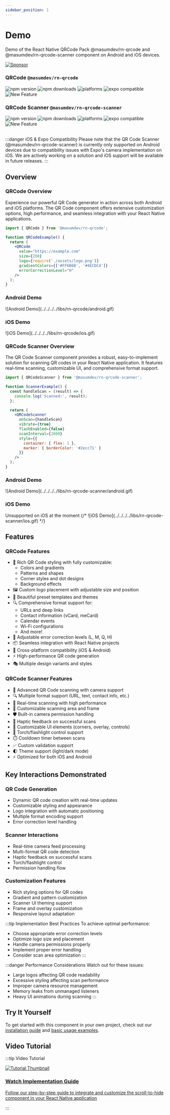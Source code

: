 ```yaml
---
sidebar_position: 1
---
```


# Demo
Demo of the React Native QRCode Pack @masumdev/rn-qrcode and @masumdev/rn-qrcode-scanner component on Android and iOS devices.


[![Sponsor](https://img.shields.io/badge/sponsor-%E2%9D%A4-lightgrey?logo=github)](https://github.com/sponsors/masumrpg)

### QRCode `@masumdev/rn-qrcode`

<div style={{ display: 'flex', gap: '8px' }}>
  <img src="https://img.shields.io/npm/v/@masumdev%2Frn-qrcode" alt="npm version" />
  <img src="https://img.shields.io/npm/dt/@masumdev%2Frn-qrcode" alt="npm downloads" />
  <img src="https://img.shields.io/badge/platforms-android%20|%20ios-lightgrey.svg" alt="platforms" />
  <img src="https://img.shields.io/badge/Expo-compatible-9cf.svg" alt="expo compatible" />
  <img src="https://img.shields.io/badge/New-2025-brightgreen" alt="New Feature" />
</div>

### QRCode Scanner `@masumdev/rn-qrcode-scanner`
<div style={{ display: 'flex', gap: '8px' }}>
  <img src="https://img.shields.io/npm/v/@masumdev%2Frn-qrcode-scanner" alt="npm version" />
  <img src="https://img.shields.io/npm/dt/@masumdev%2Frn-qrcode-scanner" alt="npm downloads" />
  <img src="https://img.shields.io/badge/platforms-android%20|%20ios-lightgrey.svg" alt="platforms" />
  <img src="https://img.shields.io/badge/Expo-compatible-9cf.svg" alt="expo compatible" />
  <img src="https://img.shields.io/badge/New-2025-brightgreen" alt="New Feature" />
</div>

<br/>

:::danger iOS & Expo Compatibility
Please note that the QR Code Scanner (@masumdev/rn-qrcode-scanner) is currently only supported on Android devices due to compatibility issues with Expo's camera implementation on iOS. We are actively working on a solution and iOS support will be available in future releases.
:::

## Overview

### QRCode Overview

Experience our powerful QR Code generator in action across both Android and iOS platforms. The QR Code component offers extensive customization options, high performance, and seamless integration with your React Native applications.

```jsx
import { QRCode } from '@masumdev/rn-qrcode';

function QRCodeExample() {
  return (
    <QRCode
      value="https://example.com"
      size={200}
      logo={require('./assets/logo.png')}
      gradientColors={['#FF6B6B', '#4ECDC4']}
      errorCorrectionLevel="H"
    />
  );
}
```

<div style={{ display: 'flex', justifyContent: 'space-around', marginBottom: '20px' }}>
  <div>
    <h3>Android Demo</h3>
    ![Android Demo](../../../../libs/rn-qrcode/android.gif)
  </div>
  <div>
    <h3>iOS Demo</h3>
    ![iOS Demo](../../../../libs/rn-qrcode/ios.gif)
  </div>
</div>

### QRCode Scanner Overview

The QR Code Scanner component provides a robust, easy-to-implement solution for scanning QR codes in your React Native application. It features real-time scanning, customizable UI, and comprehensive format support.

```jsx
import { QRCodeScanner } from '@masumdev/rn-qrcode-scanner';

function ScannerExample() {
  const handleScan = (result) => {
    console.log('Scanned:', result);
  };

  return (
    <QRCodeScanner
      onScan={handleScan}
      vibrate={true}
      flashEnabled={false}
      scanInterval={2000}
      style={{
        container: { flex: 1 },
        marker: { borderColor: '#2ecc71' }
      }}
    />
  );
}
```

<div style={{ display: 'flex', justifyContent: 'space-around', marginBottom: '20px' }}>
  <div>
    <h3>Android Demo</h3>
    ![Android Demo](../../../../libs/rn-qrcode-scanner/android.gif)
  </div>
  <div>
    <h3>iOS Demo</h3>
    Unsupported on iOS at the moment
    {/* ![iOS Demo](../../../../libs/rn-qrcode-scanner/ios.gif) */}
  </div>
</div>


## Features

### QRCode Features

- 🎨 Rich QR Code styling with fully customizable:
  - Colors and gradients
  - Patterns and shapes
  - Corner styles and dot designs
  - Background effects
- 🖼️ Custom logo placement with adjustable size and position
- 🌈 Beautiful preset templates and themes
- 🔍 Comprehensive format support for:
  - URLs and deep links
  - Contact information (vCard, meCard)
  - Calendar events
  - Wi-Fi configurations
  - And more!
- 🎯 Adjustable error correction levels (L, M, Q, H)
- 📦 Seamless integration with React Native projects
- 💫 Cross-platform compatibility (iOS & Android)
- ⚡ High-performance QR code generation
- 🎭 Multiple design variants and styles

### QRCode Scanner Features

- 📱 Advanced QR Code scanning with camera support
- 🔍 Multiple format support (URL, text, contact info, etc.)
- 💫 Real-time scanning with high performance
- 🎯 Customizable scanning area and frame
- 🛡️ Built-in camera permission handling
- 📳 Haptic feedback on successful scans
- 🎨 Customizable UI elements (corners, overlay, controls)
- 🔦 Torch/flashlight control support
- ⏱️ Cooldown timer between scans
- ✅ Custom validation support
- 🌓 Theme support (light/dark mode)
- ⚡ Optimized for both iOS and Android

## Key Interactions Demonstrated

### QR Code Generation
- Dynamic QR code creation with real-time updates
- Customizable styling and appearance
- Logo integration with automatic positioning
- Multiple format encoding support
- Error correction level handling

### Scanner Interactions
- Real-time camera feed processing
- Multi-format QR code detection
- Haptic feedback on successful scans
- Torch/flashlight control
- Permission handling flow

### Customization Features
- Rich styling options for QR codes
- Gradient and pattern customization
- Scanner UI theming support
- Frame and overlay customization
- Responsive layout adaptation

:::tip Implementation Best Practices
To achieve optimal performance:
- Choose appropriate error correction levels
- Optimize logo size and placement
- Handle camera permissions properly
- Implement proper error handling
- Consider scan area optimization
:::

:::danger Performance Considerations
Watch out for these issues:
- Large logos affecting QR code readability
- Excessive styling affecting scan performance
- Improper camera resource management
- Memory leaks from unmanaged listeners
- Heavy UI animations during scanning
:::

## Try It Yourself
To get started with this component in your own project, check out our [installation guide](/docs/rn-qrcode-pack/installation) and [basic usage examples](/docs/rn-qrcode-pack/basic-usage).

## Video Tutorial
:::tip Video Tutorial
<div style={{ display: 'flex', flexDirection: 'column', marginTop: '20px', marginBottom: '20px' }}>
  <a href="/docs/rn-qrcode-pack/tutorial#video-tutorial" style={{ textDecoration: 'none' }}>
    <div style={{ textAlign: 'center', padding: '20px', border: '1px solid #e0e0e0', borderRadius: '8px', width: '100%', background: 'rgb(187, 196, 185)' }}>
      <img src="https://img.youtube.com/vi/7tjg2kDvLdk/maxresdefault.jpg" alt="Tutorial Thumbnail" style={{ width: '100%', borderRadius: '4px', marginBottom: '15px' }} />
      <h3 style={{ margin: '0', color: 'rgb(38, 121, 67)' }}>Watch Implementation Guide</h3>
      <p style={{ margin: '10px 0 0', color: 'rgb(51, 54, 51)' }}>Follow our step-by-step guide to integrate and customize the scroll-to-hide component in your React Native application</p>
    </div>
  </a>
</div>
:::